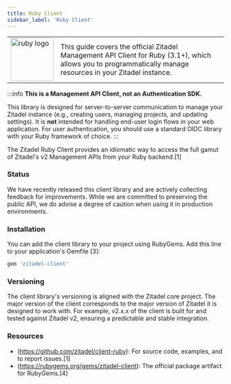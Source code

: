 ```yaml
---
title: Ruby Client
sidebar_label: 'Ruby Client'
---
```


<table>
	<tr>
		<td width="100px">
			<img width="100px" src="/docs/img/tech/ruby.svg" alt="ruby logo"/>
		</td>
		<td>
			This guide covers the official Zitadel Management API Client for Ruby (3.1+), which allows you to programmatically manage resources in your Zitadel instance.
		</td>
	</tr>
</table>

:::info
**This is a Management API Client, not an Authentication SDK.**

This library is designed for server-to-server communication to manage your Zitadel instance (e.g., creating users, managing projects, and updating settings). It is **not** intended for handling end-user login flows in your web application. For user authentication, you should use a standard OIDC library with your Ruby framework of choice.
:::

The Zitadel Ruby Client provides an idiomatic way to access the full gamut of Zitadel's v2 Management APIs from your Ruby backend.[1]

### Status

We have recently released this client library and are actively collecting feedback for improvements.
While we are committed to preserving the public API, we do advise a degree of caution when using it
in production environments.

### Installation

You can add the client library to your project using RubyGems. Add this line to your application's Gemfile [3]:

```ruby
gem 'zitadel-client'
```

### Versioning

The client library's versioning is aligned with the Zitadel core project.
The major version of the client corresponds to the major version of Zitadel it is
designed to work with. For example, v2.x.x of the client is built for and tested against
Zitadel v2, ensuring a predictable and stable integration.

### Resources
- (https://github.com/zitadel/client-ruby): For source code, examples, and to report issues.[1]
- (https://rubygems.org/gems/zitadel-client): The official package artifact for RubyGems.[4]
